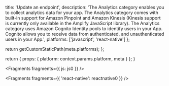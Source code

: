 
  title: 'Update an endpoint',
  description:
    'The Analytics category enables you to collect analytics data for your app. The Analytics category comes with built-in support for Amazon Pinpoint and Amazon Kinesis (Kinesis support is currently only available in the Amplify JavaScript library). The Analytics category uses Amazon Cognito Identity pools to identify users in your App. Cognito allows you to receive data from authenticated, and unauthenticated users in your App.',
  platforms: ['javascript', 'react-native']
};

  return getCustomStaticPath(meta.platforms);
};

  return {
    props: {
      platform: context.params.platform,
      meta
    }
  };
}


<Fragments fragments={{ js: js0 }} />


<Fragments fragments={{ 'react-native': reactnative0 }} />
